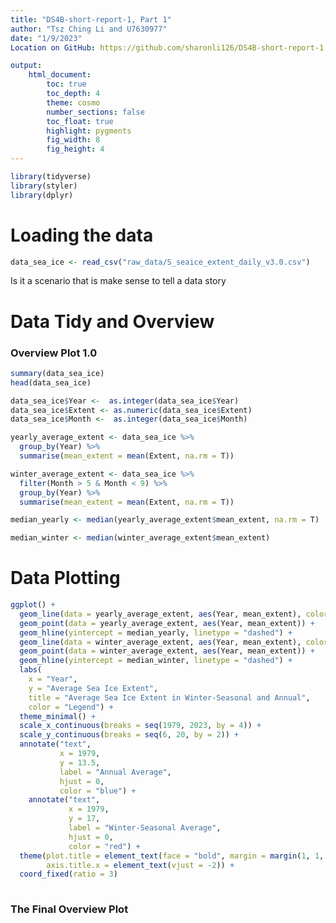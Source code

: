 ```yaml
---
title: "DS4B-short-report-1, Part 1"
author: "Tsz Ching Li and U7630977"
date: "1/9/2023"
Location on GitHub: https://github.com/sharonli126/DS4B-short-report-1 

output:  
    html_document:
        toc: true
        toc_depth: 4
        theme: cosmo
        number_sections: false
        toc_float: true
        highlight: pygments
        fig_width: 8
        fig_height: 4
---
```

```r
library(tidyverse)
library(styler)
library(dplyr)
```

# Loading the data
```r
data_sea_ice <- read_csv("raw_data/S_seaice_extent_daily_v3.0.csv")
```

Is it a scenario that is make sense to tell a data story

#  Data Tidy and Overview

### Overview Plot 1.0
```r
summary(data_sea_ice)
head(data_sea_ice)
```

```r
data_sea_ice$Year <-  as.integer(data_sea_ice$Year)
data_sea_ice$Extent <- as.numeric(data_sea_ice$Extent)
data_sea_ice$Month <-  as.integer(data_sea_ice$Month)
```

```r
yearly_average_extent <- data_sea_ice %>%
  group_by(Year) %>%
  summarise(mean_extent = mean(Extent, na.rm = T))

winter_average_extent <- data_sea_ice %>%
  filter(Month > 5 & Month < 9) %>% 
  group_by(Year) %>%
  summarise(mean_extent = mean(Extent, na.rm = T))

median_yearly <- median(yearly_average_extent$mean_extent, na.rm = T)

median_winter <- median(winter_average_extent$mean_extent)
```


# Data Plotting
```r
ggplot() +
  geom_line(data = yearly_average_extent, aes(Year, mean_extent), color = "blue") + 
  geom_point(data = yearly_average_extent, aes(Year, mean_extent)) +
  geom_hline(yintercept = median_yearly, linetype = "dashed") +
  geom_line(data = winter_average_extent, aes(Year, mean_extent), color = "red") + 
  geom_point(data = winter_average_extent, aes(Year, mean_extent)) +
  geom_hline(yintercept = median_winter, linetype = "dashed") +
  labs(
    x = "Year",
    y = "Average Sea Ice Extent",
    title = "Average Sea Ice Extent in Winter-Seasonal and Annual",
    color = "Legend") +
  theme_minimal() +
  scale_x_continuous(breaks = seq(1979, 2023, by = 4)) +
  scale_y_continuous(breaks = seq(6, 20, by = 2)) +
  annotate("text", 
           x = 1979, 
           y = 13.5, 
           label = "Annual Average", 
           hjust = 0, 
           color = "blue") +
    annotate("text", 
             x = 1979,
             y = 17,
             label = "Winter-Seasonal Average", 
             hjust = 0, 
             color = "red") +
  theme(plot.title = element_text(face = "bold", margin = margin(1, 1, .5, 1, "cm")), 
        axis.title.x = element_text(vjust = -2)) +
  coord_fixed(ratio = 3)
  
```


### The Final Overview Plot




